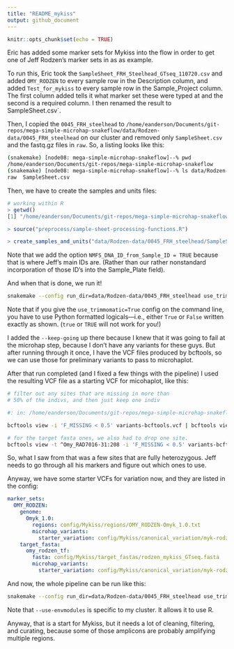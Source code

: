 ```yaml
---
title: "README_mykiss"
output: github_document
---
```


```r
knitr::opts_chunk$set(echo = TRUE)
```

Eric has added some marker sets for Mykiss into the flow in order
to get one of Jeff Rodzen's marker sets in as as example.  

To run this, Eric took the `SampleSheet_FRH_Steelhead_GTseq_110720.csv`
and added `OMY_RODZEN` to every sample row in the Description column, and added `Test_for_mykiss` to every sample row in the
Sample_Project column.  The first column added tells it what
marker set these were typed at and the second is a required column.
I then renamed the result to SampleSheet.csv`.

Then, I copied the `0045_FRH_steelhead` to `/home/eanderson/Documents/git-repos/mega-simple-microhap-snakeflow/data/Rodzen-data/0045_FRH_steelhead` on our cluster and removed
only `SampleSheet.csv` and the fastq.gz files in `raw`.  So, a
listing looks like this:
```sh
(snakemake) [node08: mega-simple-microhap-snakeflow]--% pwd
/home/eanderson/Documents/git-repos/mega-simple-microhap-snakeflow
(snakemake) [node08: mega-simple-microhap-snakeflow]--% ls data/Rodzen-data/0045_FRH_steelhead/
raw  SampleSheet.csv
```

Then, we have to create the samples and units files:
```r
# working within R
> getwd()
[1] "/home/eanderson/Documents/git-repos/mega-simple-microhap-snakeflow"

> source("preprocess/sample-sheet-processing-functions.R")

> create_samples_and_units("data/Rodzen-data/0045_FRH_steelhead/SampleSheet.csv", NMFS_DNA_ID_from_Sample_ID = TRUE)
```

Note that we add the option `NMFS_DNA_ID_from_Sample_ID = TRUE` because
that is where Jeff's main IDs are.  (Rather than our rather nonstandard
incorporation of those ID's into the Sample_Plate field).

And when that is done, we run it!
```sh
snakemake --config run_dir=data/Rodzen-data/0045_FRH_steelhead use_trimmomatic=True --configfile config/Mykiss/config.yaml --use-conda --use-envmodules --cores 20 --keep-going
```

Note that if you give the `use_trimmomatic=True` config on the
command line, you have to use Python formatted logicals---i.e.,
either `True` or `False` written exactly as shown.  (`true` or `TRUE` 
will not work for you!)

I added the `--keep-going` up  there because I knew that it was going
to fail at the microhap step, because I don't have any variants for
these guys. But after running through it once, I have the VCF files
produced by bcftools, so we can use those for preliminary variants
to pass to microhaplot.

After that run completed (and I fixed a few things with the pipeline)
I used the resulting VCF file as a starting VCF for micohaplot, like
this:
```sh
# filter out any sites that are missing in more than
# 50% of the indivs, and then just keep one indiv

#: in: /home/eanderson/Documents/git-repos/mega-simple-microhap-snakeflow/data/Rodzen-data/0045_FRH_steelhead/Mykiss/vcfs/OMY_RODZEN/fullgex_remapped/Omyk_1.0

bcftools view -i 'F_MISSING < 0.5' variants-bcftools.vcf | bcftools view -s M160023FRH > ../../../../../../../../config/Mykiss/canonical_variation/myk-rodzen-fullgex-484-sites-from-0045_FRH.vcf

# for the target fasta ones, we also had to drop one site.
bcftools view -t ^Omy_RAD7016-31:208 -i 'F_MISSING < 0.5' variants-bcftools.vcf |  bcftools view -s M160023FRH > ../../../../../../../../config/Mykiss/canonical_variation/myk-rodzen-target-fasta-545-sites-from-0045_FRH.vcf

```

So, what I saw from that was a few sites that are fully heterozygous.
Jeff needs to go through all his markers and figure out which ones to use.  

Anyway, we have some starter VCFs for variation now, and they are
listed in the config:
```yaml
marker_sets:
  OMY_RODZEN:
    genome:
      Omyk_1.0:
        regions: config/Mykiss/regions/OMY_RODZEN-Omyk_1.0.txt
        microhap_variants:
          starter_variation: config/Mykiss/canonical_variation/myk-rodzen-fullgex-484-sites-from-0045_FRH.vcf
    target_fasta:
      omy_rodzen_tf:
        fasta: config/Mykiss/target_fastas/rodzen_mykiss_GTseq.fasta
        microhap_variants:
          starter_variation: config/Mykiss/canonical_variation/myk-rodzen-target-fasta-545-sites-from-0045_FRH.vcf

```

And now, the whole pipeline can be run like this:
```sh
snakemake --config run_dir=data/Rodzen-data/0045_FRH_steelhead use_trimmomatic=True --configfile config/Mykiss/config.yaml --use-conda --use-envmodules --cores 20
```

Note that `--use-envmodules` is specific to my cluster. It allows it to use
R.

Anyway,  that is a start for Mykiss, but it needs a lot of cleaning,
filtering, and curating, because some of those amplicons are probably 
amplifying multiple regions.


